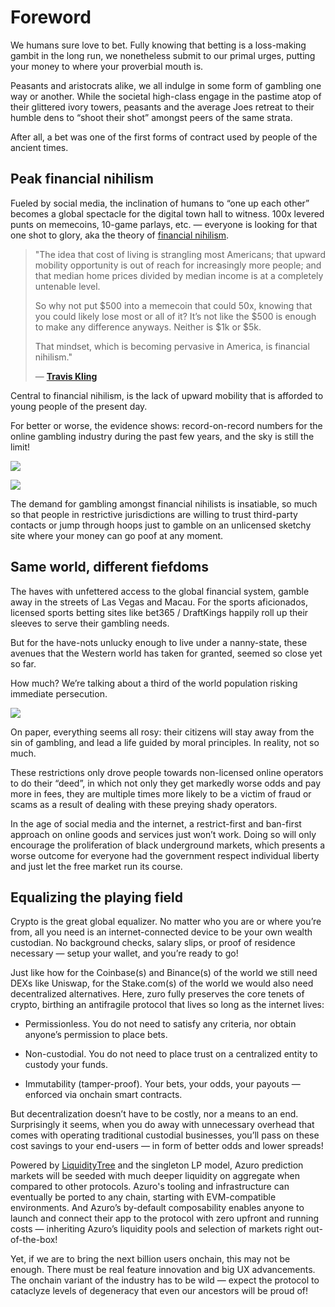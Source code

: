 
# Foreword

We humans sure love to bet. Fully knowing that betting is a loss-making gambit in the long run, we nonetheless submit to our primal urges, putting your money to where your proverbial mouth is.

Peasants and aristocrats alike, we all indulge in some form of gambling one way or another. While the societal high-class engage in the pastime atop of their glittered ivory towers, peasants and the average Joes retreat to their humble dens to “shoot their shot” amongst peers of the same strata.

After all, a bet was one of the first forms of contract used by people of the ancient times.

## Peak financial nihilism

Fueled by social media, the inclination of humans to “one up each other” becomes a global spectacle for the digital town hall to witness. 100x levered punts on memecoins, 10-game parlays, etc. — everyone is looking for that one shot to glory, aka the theory of [financial nihilism](https://www.epsilontheory.com/financial-nihilism/).

> "The idea that cost of living is strangling most Americans; that upward mobility opportunity is out of reach for increasingly more people; and that median home prices divided by median income is at a completely untenable level.
>
> So why not put \$500 into a memecoin that could 50x, knowing that you could likely lose most or all of it? It’s not like the \$500 is enough to make any difference anyways. Neither is \$1k or \$5k.
>
> That mindset, which is becoming pervasive in America, is financial nihilism."
>
> — [**Travis Kling**](https://x.com/Travis_Kling)

Central to financial nihilism, is the lack of upward mobility that is afforded to young people of the present day.

For better or worse, the evidence shows: record-on-record numbers for the online gambling industry during the past few years, and the sky is still the limit!

<Image
  src="/images/concepts/real-estate.png"
  width={2000}
  height={700}
/>

<Image
  src="/images/concepts/revenue.png"
  width={2000}
  height={700}
/>

The demand for gambling amongst financial nihilists is insatiable, so much so that people in restrictive jurisdictions are willing to trust third-party contacts or jump through hoops just to gamble on an unlicensed sketchy site where your money can go poof at any moment.

## Same world, different fiefdoms

The haves with unfettered access to the global financial system, gamble away in the streets of Las Vegas and Macau. For the sports aficionados, licensed sports betting sites like bet365 / DraftKings happily roll up their sleeves to serve their gambling needs.

But for the have-nots unlucky enough to live under a nanny-state, these avenues that the Western world has taken for granted, seemed so close yet so far.

How much? We’re talking about a third of the world population risking immediate persecution.

<Image
  src="/images/concepts/legality.png"
  width={2000}
  height={700}
/>

On paper, everything seems all rosy: their citizens will stay away from the sin of gambling, and lead a life guided by moral principles. In reality, not so much.

These restrictions only drove people towards non-licensed online operators to do their “deed”, in which not only they get markedly worse odds and pay more in fees, they are multiple times more likely to be a victim of fraud or scams as a result of dealing with these preying shady operators.

In the age of social media and the internet, a restrict-first and ban-first approach on online goods and services just won’t work. Doing so will only encourage the proliferation of black underground markets, which presents a worse outcome for everyone had the government respect individual liberty and just let the free market run its course.

## Equalizing the playing field

Crypto is the great global equalizer. No matter who you are or where you’re from, all you need is an internet-connected device to be your own wealth custodian. No background checks, salary slips, or proof of residence necessary — setup your wallet, and you’re ready to go!

Just like how for the Coinbase(s) and Binance(s) of the world we still need DEXs like Uniswap, for the Stake.com(s) of the world we would also need decentralized alternatives. Here, zuro fully preserves the core tenets of crypto, birthing an antifragile protocol that lives so long as the internet lives:

- Permissionless. You do not need to satisfy any criteria, nor obtain anyone’s permission to place bets.

- Non-custodial. You do not need to place trust on a centralized entity to custody your funds.

- Immutability (tamper-proof). Your bets, your odds, your payouts — enforced via onchain smart contracts.

But decentralization doesn’t have to be costly, nor a means to an end. Surprisingly it seems, when you do away with unnecessary overhead that comes with operating traditional custodial businesses, you’ll pass on these cost savings to your end-users — in form of better odds and lower spreads!

Powered by [LiquidityTree](/knowledge-hub/how-azuro-works/liquidity-tree) and the singleton LP model, Azuro prediction markets will be seeded with much deeper liquidity on aggregate when compared to other protocols. Azuro's tooling and infrastructure can eventually be ported to any chain, starting with EVM-compatible environments. And Azuro’s by-default composability enables anyone to launch and connect their app to the protocol with zero upfront and running costs — inheriting Azuro’s liquidity pools and selection of markets right out-of-the-box!

Yet, if we are to bring the next billion users onchain, this may not be enough. There must be real feature innovation and big UX advancements. The onchain variant of the industry has to be wild — expect the protocol to cataclyze levels of degeneracy that even our ancestors will be proud of!
